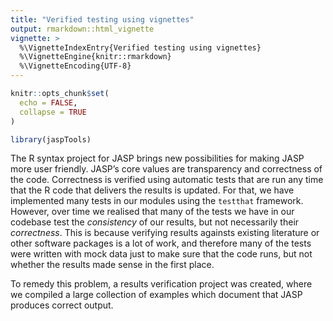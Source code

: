 ```yaml
---
title: "Verified testing using vignettes"
output: rmarkdown::html_vignette
vignette: >
  %\VignetteIndexEntry{Verified testing using vignettes}
  %\VignetteEngine{knitr::rmarkdown}
  %\VignetteEncoding{UTF-8}
---
```


```r
knitr::opts_chunk$set(
  echo = FALSE,
  collapse = TRUE
)
```

```r
library(jaspTools)
```

The R syntax project for JASP brings new possibilities for making JASP more user friendly. JASP's core values are transparency and correctness of the code. Correctness is verified using automatic tests that are run any time that the R code that delivers the results is updated. For that, we have implemented many tests in our modules using the `testthat` framework. However, over time we realised that many of the tests we have in our codebase test the *consistency* of our results, but not necessarily their *correctness*. This is because verifying results againsts existing literature or other software packages is a lot of work, and therefore many of the tests were written with mock data just to make sure that the code runs, but not whether the results made sense in the first place.

To remedy this problem, a results verification project was created, where we compiled a large collection of examples which document that JASP produces correct output.





